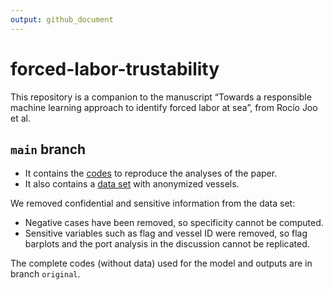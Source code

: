 ```yaml
---
output: github_document
---
```



# forced-labor-trustability

This repository is a companion to the manuscript "Towards a responsible machine learning approach to identify forced labor at sea", from Rocío Joo et al.

## `main` branch

* It contains the [codes](https://github.com/GlobalFishingWatch/forced-labor-trustability/tree/main/scripts/model_repro_training_data.R) to reproduce the analyses of the paper. 
* It also contains a [data set](https://github.com/GlobalFishingWatch/forced-labor-trustability/tree/main/data/training_repro.csv) with anonymized vessels. 

We removed confidential and sensitive information from the data set:

* Negative cases have been removed, so specificity cannot be computed.
* Sensitive variables such as flag and vessel ID were removed, so flag barplots and the port analysis in the discussion cannot be replicated.

The complete codes (without data) used for the model and outputs are in branch `original`.
